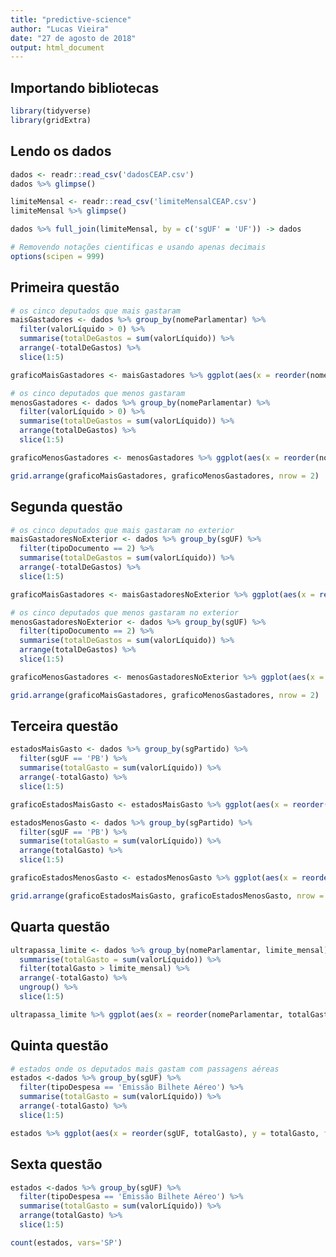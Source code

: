 ```yaml
---
title: "predictive-science"
author: "Lucas Vieira"
date: "27 de agosto de 2018"
output: html_document
---
```


## Importando bibliotecas

```r
library(tidyverse)
library(gridExtra)
```

## Lendo os dados
```r
dados <- readr::read_csv('dadosCEAP.csv')
dados %>% glimpse()

limiteMensal <- readr::read_csv('limiteMensalCEAP.csv')
limiteMensal %>% glimpse()

dados %>% full_join(limiteMensal, by = c('sgUF' = 'UF')) -> dados
```

```r
# Removendo notações cientificas e usando apenas decimais
options(scipen = 999)
```

## Primeira questão

```r
# os cinco deputados que mais gastaram
maisGastadores <- dados %>% group_by(nomeParlamentar) %>% 
  filter(valorLíquido > 0) %>%
  summarise(totalDeGastos = sum(valorLíquido)) %>% 
  arrange(-totalDeGastos) %>%
  slice(1:5)

graficoMaisGastadores <- maisGastadores %>% ggplot(aes(x = reorder(nomeParlamentar, totalDeGastos), y=totalDeGastos, fill=nomeParlamentar)) + labs(x='Deputados', y='Gasto total') + geom_col(width = 0.7) + coord_flip() + guides(fill = guide_legend('Deputados'))

# os cinco deputados que menos gastaram
menosGastadores <- dados %>% group_by(nomeParlamentar) %>% 
  filter(valorLíquido > 0) %>%
  summarise(totalDeGastos = sum(valorLíquido)) %>% 
  arrange(totalDeGastos) %>%
  slice(1:5)

graficoMenosGastadores <- menosGastadores %>% ggplot(aes(x = reorder(nomeParlamentar, totalDeGastos), y = totalDeGastos, fill=nomeParlamentar)) + labs(x='Deputados', y='Gasto total') + geom_col(width = 0.7) + coord_flip() + guides(fill = guide_legend('Deputados'))

grid.arrange(graficoMaisGastadores, graficoMenosGastadores, nrow = 2)
```

## Segunda questão

```r
# os cinco deputados que mais gastaram no exterior
maisGastadoresNoExterior <- dados %>% group_by(sgUF) %>% 
  filter(tipoDocumento == 2) %>%
  summarise(totalDeGastos = sum(valorLíquido)) %>% 
  arrange(-totalDeGastos) %>%
  slice(1:5)

graficoMaisGastadores <- maisGastadoresNoExterior %>% ggplot(aes(x = reorder(sgUF, totalDeGastos), y=totalDeGastos, fill=sgUF)) + labs(x='Estados', y='Gasto total') + geom_col(width = 0.7) + coord_flip() + guides(fill = guide_legend('Estados'))

# os cinco deputados que menos gastaram no exterior
menosGastadoresNoExterior <- dados %>% group_by(sgUF) %>% 
  filter(tipoDocumento == 2) %>%
  summarise(totalDeGastos = sum(valorLíquido)) %>% 
  arrange(totalDeGastos) %>%
  slice(1:5)

graficoMenosGastadores <- menosGastadoresNoExterior %>% ggplot(aes(x = reorder(sgUF, totalDeGastos), y=totalDeGastos, fill=sgUF)) + labs(x='Estados', y='Gasto total') + geom_col(width = 0.7) + coord_flip() + guides(fill = guide_legend('Estados'))

grid.arrange(graficoMaisGastadores, graficoMenosGastadores, nrow = 2)
```

## Terceira questão

```r
estadosMaisGasto <- dados %>% group_by(sgPartido) %>%
  filter(sgUF == 'PB') %>%
  summarise(totalGasto = sum(valorLíquido)) %>% 
  arrange(-totalGasto) %>% 
  slice(1:5)

graficoEstadosMaisGasto <- estadosMaisGasto %>% ggplot(aes(x = reorder(sgPartido, totalGasto), y = totalGasto, fill = sgPartido)) + labs(x='Partidos', y='Gasto total', title='Estados onde parlamentares mais usam CEAP') + geom_col(width = 0.7) + coord_flip() + guides(fill = guide_legend('Partidos'))

estadosMenosGasto <- dados %>% group_by(sgPartido) %>%
  filter(sgUF == 'PB') %>%
  summarise(totalGasto = sum(valorLíquido)) %>% 
  arrange(totalGasto) %>% 
  slice(1:5)

graficoEstadosMenosGasto <- estadosMenosGasto %>% ggplot(aes(x = reorder(sgPartido, totalGasto), y = totalGasto, fill = sgPartido)) + labs(x='Partidos', y='Gasto total', title='Estados onde parlamentares menos usam CEAP') + geom_col(width = 0.7) + coord_flip() + guides(fill = guide_legend('Partidos'))

grid.arrange(graficoEstadosMaisGasto, graficoEstadosMenosGasto, nrow = 2)
```

## Quarta questão

```r
ultrapassa_limite <- dados %>% group_by(nomeParlamentar, limite_mensal) %>% 
  summarise(totalGasto = sum(valorLíquido)) %>% 
  filter(totalGasto > limite_mensal) %>% 
  arrange(-totalGasto) %>% 
  ungroup() %>% 
  slice(1:5)

ultrapassa_limite %>% ggplot(aes(x = reorder(nomeParlamentar, totalGasto), y = totalGasto, fill = nomeParlamentar)) + labs(x='Deputados', y='Gasto total') + geom_col(width = 0.7) + coord_flip() + guides(fill = guide_legend('Deputados'))
```

## Quinta questão

```r
# estados onde os deputados mais gastam com passagens aéreas
estados <-dados %>% group_by(sgUF) %>%
  filter(tipoDespesa == 'Emissão Bilhete Aéreo') %>%
  summarise(totalGasto = sum(valorLíquido)) %>%
  arrange(-totalGasto) %>%
  slice(1:5)

estados %>% ggplot(aes(x = reorder(sgUF, totalGasto), y = totalGasto, fill = sgUF)) + labs(x='Estados', y='Gasto total') + geom_col(width = 0.7) + coord_flip() + guides(fill = guide_legend('Estados'))
```

## Sexta questão

```r
estados <-dados %>% group_by(sgUF) %>%
  filter(tipoDespesa == 'Emissão Bilhete Aéreo') %>%
  summarise(totalGasto = sum(valorLíquido)) %>%
  arrange(totalGasto) %>%
  slice(1:5)

count(estados, vars='SP')
```